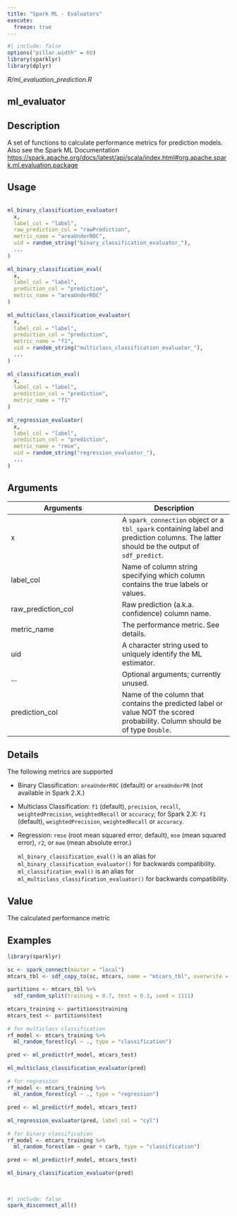 ```yaml
---
title: "Spark ML - Evaluators"
execute:
  freeze: true
---
```


```r
#| include: false
options("pillar.width" = 60)
library(sparklyr) 
library(dplyr)
```

*R/ml_evaluation_prediction.R*

## ml_evaluator

## Description
 A set of functions to calculate performance metrics for prediction models. Also see the Spark ML Documentation [https://spark.apache.org/docs/latest/api/scala/index.html#org.apache.spark.ml.evaluation.package](https://spark.apache.org/docs/latest/api/scala/index.html#org.apache.spark.ml.evaluation.package) 


## Usage
```r
 
ml_binary_classification_evaluator( 
  x, 
  label_col = "label", 
  raw_prediction_col = "rawPrediction", 
  metric_name = "areaUnderROC", 
  uid = random_string("binary_classification_evaluator_"), 
  ... 
) 
 
ml_binary_classification_eval( 
  x, 
  label_col = "label", 
  prediction_col = "prediction", 
  metric_name = "areaUnderROC" 
) 
 
ml_multiclass_classification_evaluator( 
  x, 
  label_col = "label", 
  prediction_col = "prediction", 
  metric_name = "f1", 
  uid = random_string("multiclass_classification_evaluator_"), 
  ... 
) 
 
ml_classification_eval( 
  x, 
  label_col = "label", 
  prediction_col = "prediction", 
  metric_name = "f1" 
) 
 
ml_regression_evaluator( 
  x, 
  label_col = "label", 
  prediction_col = "prediction", 
  metric_name = "rmse", 
  uid = random_string("regression_evaluator_"), 
  ... 
) 
```

## Arguments
|Arguments|Description|
|---|---|
| x | A `spark_connection` object or a `tbl_spark` containing label and prediction columns. The latter should be the output of `sdf_predict`. |
| label_col | Name of column string specifying which column contains the true labels or values. |
| raw_prediction_col | Raw prediction (a.k.a. confidence) column name. |
| metric_name | The performance metric. See details. |
| uid | A character string used to uniquely identify the ML estimator. |
| ... | Optional arguments; currently unused. |
| prediction_col | Name of the column that contains the predicted label or value NOT the scored probability. Column should be of type `Double`. |

## Details

 The following metrics are supported       

- Binary Classification: `areaUnderROC` (default) or `areaUnderPR` (not available in Spark 2.X.)    

- Multiclass Classification: `f1` (default), `precision`, `recall`, `weightedPrecision`, `weightedRecall` or `accuracy`; for Spark 2.X: `f1` (default), `weightedPrecision`, `weightedRecall` or `accuracy`.    

- Regression: `rmse` (root mean squared error, default),    `mse` (mean squared error), `r2`, or `mae` (mean absolute error.)   

  `ml_binary_classification_eval()` is an alias for `ml_binary_classification_evaluator()` for backwards compatibility.  `ml_classification_eval()` is an alias for `ml_multiclass_classification_evaluator()` for backwards compatibility. 


## Value
 The calculated performance metric 


## Examples
```r
library(sparklyr)
 
sc <- spark_connect(master = "local") 
mtcars_tbl <- sdf_copy_to(sc, mtcars, name = "mtcars_tbl", overwrite = TRUE) 
 
partitions <- mtcars_tbl %>% 
  sdf_random_split(training = 0.7, test = 0.3, seed = 1111) 
 
mtcars_training <- partitions$training 
mtcars_test <- partitions$test 
 
# for multiclass classification 
rf_model <- mtcars_training %>% 
  ml_random_forest(cyl ~ ., type = "classification") 
 
pred <- ml_predict(rf_model, mtcars_test) 
 
ml_multiclass_classification_evaluator(pred) 
 
# for regression 
rf_model <- mtcars_training %>% 
  ml_random_forest(cyl ~ ., type = "regression") 
 
pred <- ml_predict(rf_model, mtcars_test) 
 
ml_regression_evaluator(pred, label_col = "cyl") 
 
# for binary classification 
rf_model <- mtcars_training %>% 
  ml_random_forest(am ~ gear + carb, type = "classification") 
 
pred <- ml_predict(rf_model, mtcars_test) 
 
ml_binary_classification_evaluator(pred) 
 
 
```



```r
#| include: false
spark_disconnect_all()
```

